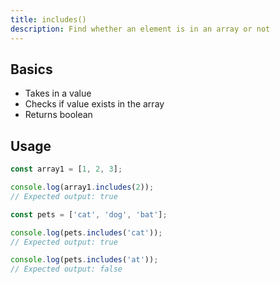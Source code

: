 ```yaml
---
title: includes()
description: Find whether an element is in an array or not
---
```


## Basics

- Takes in a value
- Checks if value exists in the array
- Returns boolean

## Usage

```js
const array1 = [1, 2, 3];

console.log(array1.includes(2));
// Expected output: true

const pets = ['cat', 'dog', 'bat'];

console.log(pets.includes('cat'));
// Expected output: true

console.log(pets.includes('at'));
// Expected output: false
```
